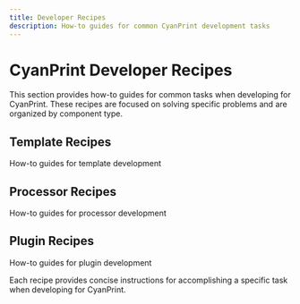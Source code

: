 ```yaml
---
title: Developer Recipes
description: How-to guides for common CyanPrint development tasks
---
```


# CyanPrint Developer Recipes

This section provides how-to guides for common tasks when developing for CyanPrint. These recipes are focused on solving specific problems and are organized by component type.

## Template Recipes

<Cards>
  <Card href="/docs/developer/recipes/templates" title="Template Recipes">
    How-to guides for template development
  </Card>
</Cards>

## Processor Recipes

<Cards>
  <Card href="/docs/developer/recipes/processors" title="Processor Recipes">
    How-to guides for processor development
  </Card>
</Cards>

## Plugin Recipes

<Cards>
  <Card href="/docs/developer/recipes/plugins" title="Plugin Recipes">
    How-to guides for plugin development
  </Card>
</Cards>

Each recipe provides concise instructions for accomplishing a specific task when developing for CyanPrint.
